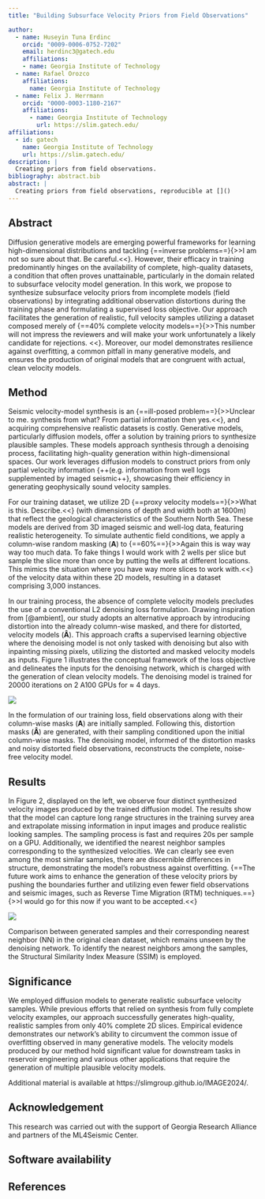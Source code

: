 ```yaml
---
title: "Building Subsurface Velocity Priors from Field Observations"

author:
  - name: Huseyin Tuna Erdinc
    orcid: "0009-0006-0752-7202"
    email: herdinc3@gatech.edu
    affiliations:
    - name: Georgia Institute of Technology
  - name: Rafael Orozco
    affiliations:
      name: Georgia Institute of Technology
  - name: Felix J. Herrmann
    orcid: "0000-0003-1180-2167"
    affiliations:
      - name: Georgia Institute of Technology
        url: https://slim.gatech.edu/
affiliations:
  - id: gatech
    name: Georgia Institute of Technology
    url: https://slim.gatech.edu/
description: | 
  Creating priors from field observations.
bibliography: abstract.bib
abstract: |
  Creating priors from field observations, reproducible at []()
---
```


::: hidden
$$
    \newcommand{\pluseq}{\mathrel{+}=}
$$
:::

## Abstract

Diffusion generative models are emerging powerful frameworks for learning high-dimensional distributions and tackling {==inverse problems==}{>>I am not so sure about that. Be careful.<<}. However, their efficacy in training predominantly hinges on the availability of complete, high-quality datasets, a condition that often proves unattainable, particularly in the domain related to subsurface velocity model generation. In this work, we propose to synthesize subsurface velocity priors from incomplete models (field observations) by integrating additional observation distortions during the training phase and formulating a supervised loss objective. Our approach facilitates the generation of realistic, full velocity samples utilizing a dataset composed merely of {==40% complete velocity models==}{>>This number will not impress the reviewers and will make your work unfortunately a likely candidate for rejections. <<}. Moreover, our model demonstrates resilience against overfitting, a common pitfall in many generative models, and ensures the production of original models that are congruent with actual, clean velocity models. 

## Method

Seismic velocity-model synthesis is an {==ill-posed problem==}{>>Unclear to me. synthesis from what? From partial information then yes.<<}, and acquiring comprehensive realistic datasets is costly. Generative models, particularly diffusion models, offer a solution by training priors to synthesize plausible samples.  These models approach synthesis through a denoising process, facilitating high-quality generation within high-dimensional spaces. Our work leverages diffusion models to construct priors from only partial velocity information {++(e.g. information from well logs supplemented by imaged seismic++}, showcasing their efficiency in generating geophysically sound velocity samples.

For our training dataset, we utilize 2D {==proxy velocity models==}{>>What is this. Describe.<<} (with dimensions of depth and width both at 1600m) that reflect the geological characteristics of the Southern North Sea. These models are derived from 3D imaged seismic and well-log data, featuring realistic heterogeneity. To simulate authentic field conditions, we apply a column-wise random masking ($\mathbf{A}$) to {==60%==}{>>Again this is way way way too much data. To fake things I would work with 2 wells per slice but sample the slice more than once by putting the wells at different locations. This mimics the situation where you have way more slices to work with.<<} of the velocity data within these 2D models, resulting in a dataset comprising 3,000 instances.

In our training process, the absence of complete velocity models precludes the use of a conventional L2 denoising loss formulation. Drawing inspiration from [@ambient], our study adopts an alternative approach by introducing distortion into the already column-wise masked, and there for distorted, velocity models ($\mathbf{\hat{A}}$). This approach crafts a supervised learning objective where the denoising model is not only tasked with denoising but also with inpainting missing pixels, utilizing the distorted and masked velocity models as inputs. Figure 1 illustrates the conceptual framework of the loss objective and delineates the inputs for the denoising network, which is charged with the generation of clean velocity models. The denoising model is trained for 20000 iterations on 2 A100 GPUs for $\approx$ 4 days.

::: {#fig-sup }
![](figures/IMAGE2024_figure1.png)

In the formulation of our training loss, field observations along with their column-wise masks ($\mathbf{A}$) are initially sampled. Following this, distortion masks ($\mathbf{\hat{A}}$) are generated, with their sampling conditioned upon the initial column-wise masks. The denoising model, informed of the distortion masks and noisy distorted field observations, reconstructs the complete, noise-free velocity model. 
:::

## Results

In Figure 2, displayed on the left, we observe four distinct synthesized velocity images produced by the trained diffusion model. The results show that the model can capture long range structures in the training survey area and extrapolate missing information in input images and produce realistic looking samples. The sampling process is fast and requires 20s per sample on a GPU. Additionally, we identified the nearest neighbor samples corresponding to the synthesized velocities. We can clearly see even among the most similar samples, there are discernible differences in structure, demonstrating the model's robustness against overfitting.  {==The future work aims to enhance the generation of these velocity priors by pushing the boundaries further and utilizing even fewer field observations and seismic images, such as Reverse Time Migration (RTM) techniques.==}{>>I would go for this now if you want to be accepted.<<}

::: {#fig-unsup }
![](figures/IMAGE2024_figure2.png)

Comparison between generated samples and their corresponding nearest neighbor (NN) in the original clean dataset, which remains unseen by the denoising network. To identify the nearest neighbors among the samples, the Structural Similarity Index Measure (SSIM) is employed.
:::

## Significance

We employed diffusion models to generate realistic subsurface velocity samples. While previous efforts that relied on synthesis from fully complete velocity examples, our approach successfully generates high-quality, realistic samples from only 40% complete 2D slices. Empirical evidence demonstrates our network's ability to circumvent the common issue of overfitting observed in many generative models. The velocity models produced by our method hold significant value for downstream tasks in reservoir engineering and various other applications that require the generation of multiple plausible velocity models.

Additional material is available at https://slimgroup.github.io/IMAGE2024/.


## Acknowledgement {.appendix}

This research was carried out with the support of Georgia Research Alliance and partners of the ML4Seismic Center.


## Software availability {.appendix}

## References
